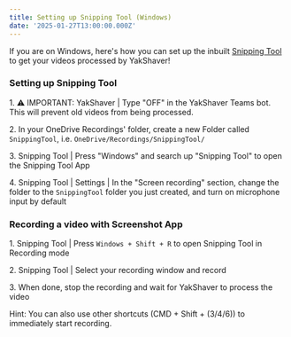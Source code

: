 ```yaml
---
title: Setting up Snipping Tool (Windows)
date: '2025-01-27T13:00:00.000Z'
---
```


If you are on Windows, here's how you can set up the inbuilt [Snipping Tool](https://support.microsoft.com/en-us/windows/use-snipping-tool-to-capture-screenshots-00246869-1843-655f-f220-97299b865f6b) to get your videos processed by YakShaver!

### Setting up Snipping Tool

1\. ⚠️ IMPORTANT: YakShaver | Type "OFF" in the YakShaver Teams bot. This will prevent old videos from being processed.

2\. In your OneDrive Recordings' folder, create a new Folder called `SnippingTool`, i.e. `OneDrive/Recordings/SnippingTool/`

3\. Snipping Tool | Press "Windows" and search up "Snipping Tool" to open the Snipping Tool App

4\. Snipping Tool | Settings | In the "Screen recording" section, change the folder to the `SnippingTool` folder you just created, and turn on microphone input by default

### Recording a video with Screenshot App

1\. Snipping Tool | Press `Windows + Shift + R` to open Snipping Tool in Recording mode

2\. Snipping Tool | Select your recording window and record

3\. When done, stop the recording and wait for YakShaver to process the video

Hint: You can also use other shortcuts (CMD + Shift + (3/4/6)) to immediately start recording.
